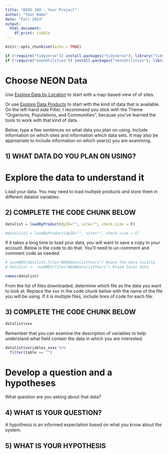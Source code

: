 ---
title: "BIOS 100 - Your Project"
author: "Your Name"
date: "Fall 2024"
output: 
  html_document:
    df_print: tibble
---

```{r setup, include=FALSE}
knitr::opts_chunk$set(echo = TRUE)
```

```{r packages}
if (!require("tidyverse")) install.packages("tidyverse"); library("tidyverse") #install and load tidyverse
if (!require("neonUtilities")) install.packages("neonUtilities"); library("neonUtilities") #used to download NEON data
```

# Choose NEON Data


Use [Explore Data by Location](https://www.neonscience.org/data#0) to start with a map-based view of of sites.

Or use [Explore Data Products](https://data.neonscience.org/data-products/explore) to start with the kind of data that is available. On the left-hand side Filter, I recommend you stick with the Theme "Organisms, Populations, and Communities", because you've learned the tools to work with that kind of data.

Below, type a few sentences on what data you plan on using. Include information on which sites and information which data sets. It may also be appropriate to include information on which year(s) you are examining.

## 1) WHAT DATA DO YOU PLAN ON USING?




# Explore the data to understand it

Load your data. You may need to load multiple products and store them in different datalist variables.

## 2) COMPLETE THE CODE CHUNK BELOW

```{r}
datalist = loadByProduct(dpID="", site="", check.size = F)

#datalist2 = loadByProduct(dpID="", site="", check.size = F)
```

If it takes a long time to load your data, you will want to save a copy in your account. Below is the code to do that. You'll need to un-comment and comment code as needed. 

```{r}
# saveRDS(datalist,file="NEONdatalistYours") #save the data locally
# datalist <- readRDS(file="NEONdatalistYours") #load local data
```


```{r}
names(datalist)
```


From the list of files downloaded, determine which file as the data you want to look at. Replace the xxx in the code chunk below with the name of the file you will be using. If it is multiple files, include lines of code for each file.

## 3) COMPLETE THE CODE CHUNK BELOW

```{r}
datalist$xxx
```


Remember that you can examine the description of variables to help understand what field contain the data in which you are interested.

```{r}
datalist$variables_xxxx %>%
  filter(table == "")
```

# Develop a question and a hypotheses

What question are you asking about that data?

## 4) WHAT IS YOUR QUESTION?



A hypothesis is an informed expectation based on what you know about the system. 

## 5) WHAT IS YOUR HYPOTHESIS



